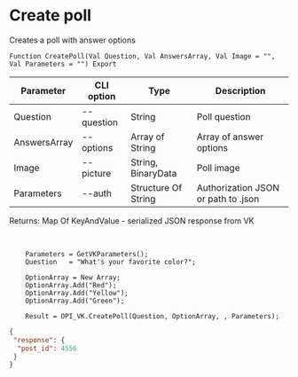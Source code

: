 ﻿---
sidebar_position: 4
---


# Create poll
 Creates a poll with answer options



`Function CreatePoll(Val Question, Val AnswersArray, Val Image = "", Val Parameters = "") Export`

  | Parameter | CLI option | Type | Description |
  |-|-|-|-|
  | Question | --question | String | Poll question |
  | AnswersArray | --options | Array of String | Array of answer options |
  | Image | --picture | String, BinaryData | Poll image |
  | Parameters | --auth | Structure Of String | Authorization JSON or path to .json |

  
  Returns:  Map Of KeyAndValue - serialized JSON response from VK

<br/>




```bsl title="Code example"
    Parameters = GetVKParameters();
    Question   = "What's your favorite color?";

    OptionArray = New Array;
    OptionArray.Add("Red");
    OptionArray.Add("Yellow");
    OptionArray.Add("Green");

    Result = OPI_VK.CreatePoll(Question, OptionArray, , Parameters);
```
 



```json title="Result"
{
 "response": {
  "post_id": 4556
 }
}
```
